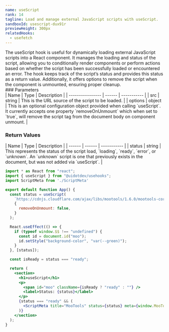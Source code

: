 ```yaml
---
name: useScript
rank: 14
tagline: Load and manage external JavaScript scripts with useScript.
sandboxId: usescript-dux91r
previewHeight: 300px
relatedHooks:
  - usefetch
---
```



<HookDescription name={frontmatter.name}>
  The useScript hook is useful for dynamically loading external JavaScript
  scripts into a React component. It manages the loading and status of the
  script, allowing you to conditionally render components or perform actions
  based on whether the script has been successfully loaded or encountered an
  error. The hook keeps track of the script’s status and provides this status as a return value. Additionally,
  it offers options to remove the script when the component is unmounted,
  ensuring proper cleanup.
</HookDescription>

<div class="reference">
  ### Parameters

  <div class="table-container">
  | Name             | Type   | Description |
  | ---------------- | ------ | ----------- |
  | src              | string | This is the URL source of the script to be loaded. |
  | options          | object | This is an optional configuration object provided when calling `useScript`. It currently accepts one property `removeOnUnmount` which when set to `true`, will remove the script tag from the document body on component unmount. |
  </div>

  ### Return Values

  <div class="table-container">
  | Name   | Type   | Description |
  | ------ | ------ | ----------- |
  | status | string | This represents the status of the script load, `loading`, `ready`, `error`, or `unknown`. An `unknown` script is one that previously exists in the document, but was not added via `useScript`.  |
  </div>
</div>

<CodePreview
  sandboxId={frontmatter.sandboxId}
  previewHeight={frontmatter.previewHeight}
/>

<StaticCodeContainer>

```jsx
import * as React from "react";
import { useScript } from "@uidotdev/usehooks";
import ScriptMeta from './ScriptMeta'

export default function App() {
  const status = useScript(
    `https://cdnjs.cloudflare.com/ajax/libs/mootools/1.6.0/mootools-core.js`,
    {
      removeOnUnmount: false,
    }
  );

  React.useEffect(() => {
    if (typeof window.$$ !== "undefined") {
      const id = document.id("moo");
      id.setStyle("background-color", "var(--green)");
    }
  }, [status]);

  const isReady = status === "ready";

  return (
    <section>
      <h1>useScript</h1>
      <p>
        <span id="moo" className={isReady ? "ready" : ""} />
        <label>Status: {status}</label>
      </p>
      {status === "ready" && (
        <ScriptMeta title="MooTools" status={status} meta={window.MooTools} />
      )}
    </section>
  );
}
```

</StaticCodeContainer>
